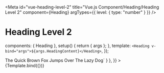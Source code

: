 
<Meta
  id="vue-heading-level-2"
  title="Vue.js Component/Heading/Heading Level 2"
  component={Heading}
  argTypes={{ level: { type: "number" } }}
/>

# Heading Level 2

  components: { Heading },
  setup() {
    return { args };
  },
  template: `<Heading v-bind="args">${args.HeadingContent}</Heading>`,
});

<Canvas>
  <Story
    name="Heading Level 2"
    args={{
      level: 2,
      HeadingContent: "The Quick Brown Fox Jumps Over The Lazy Dog",
    }}
    parameters={{
      docs: { source: { code: `<Heading :level="2">The Quick Brown Fox Jumps Over The Lazy Dog</Heading>` } },
    }}
  >
    {Template.bind({})}
  </Story>
</Canvas>

<ArgsTable of={Heading} />
